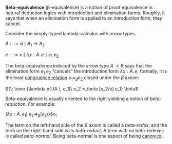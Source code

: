 '''Beta-equivalence''' (β-equivalence) is a notion of proof equivalence in natural deduction logics with introduction and elimination forms.  Roughly, it says that when an elimination form is applied to an introduction form, they cancel.

Consider the simply-typed lambda-calculus with arrow types.

<math>A ::= a \mid A_1 \rightarrow A_2</math>

<math>e ::= x \mid \lambda x{:}A.\, e \mid e_1\ e_2</math>

The beta-equivalence induced by the arrow type <math>A \rightarrow B</math> says that the elimination form <math>e_1\ e_2</math> "cancels" the introduction form <math>\lambda x{:}A.\, e</math>; formally, it is the least [[congruence relation]] <math>\texttt{}e_1 =_\beta e_2</math> closed under the <math>\texttt{}\beta</math> axiom:

<math>{\; \over (\lambda x{:}A.\, e_1)\ e_2 =_\beta [e_2/x] e_1} \beta</math>

Beta-equivalence is usually oriented to the right yielding a notion of ''beta-reduction''.  For example:

<math>(\lambda x{:}A.\, e_1)\ e_2 \Longrightarrow_\beta [e_2/x] e_1</math>

The term on the left-hand side of the <math>\texttt{}\beta</math> axiom is called a ''beta-redex'', and the term on the right-hand side is its ''beta-reduct''.  A term with no beta-redexes is called ''beta-normal''.  Being beta-normal is one aspect of being [[canonical form|canonical]].